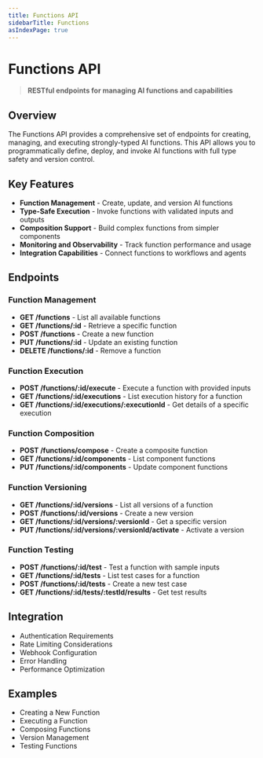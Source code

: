```yaml
---
title: Functions API
sidebarTitle: Functions
asIndexPage: true
---
```


# Functions API

> **RESTful endpoints for managing AI functions and capabilities**

## Overview

The Functions API provides a comprehensive set of endpoints for creating, managing, and executing strongly-typed AI functions. This API allows you to programmatically define, deploy, and invoke AI functions with full type safety and version control.

## Key Features

- **Function Management** - Create, update, and version AI functions
- **Type-Safe Execution** - Invoke functions with validated inputs and outputs
- **Composition Support** - Build complex functions from simpler components
- **Monitoring and Observability** - Track function performance and usage
- **Integration Capabilities** - Connect functions to workflows and agents

## Endpoints

### Function Management

- **GET /functions** - List all available functions
- **GET /functions/:id** - Retrieve a specific function
- **POST /functions** - Create a new function
- **PUT /functions/:id** - Update an existing function
- **DELETE /functions/:id** - Remove a function

### Function Execution

- **POST /functions/:id/execute** - Execute a function with provided inputs
- **GET /functions/:id/executions** - List execution history for a function
- **GET /functions/:id/executions/:executionId** - Get details of a specific execution

### Function Composition

- **POST /functions/compose** - Create a composite function
- **GET /functions/:id/components** - List component functions
- **PUT /functions/:id/components** - Update component functions

### Function Versioning

- **GET /functions/:id/versions** - List all versions of a function
- **POST /functions/:id/versions** - Create a new version
- **GET /functions/:id/versions/:versionId** - Get a specific version
- **PUT /functions/:id/versions/:versionId/activate** - Activate a version

### Function Testing

- **POST /functions/:id/test** - Test a function with sample inputs
- **GET /functions/:id/tests** - List test cases for a function
- **POST /functions/:id/tests** - Create a new test case
- **GET /functions/:id/tests/:testId/results** - Get test results

## Integration

- Authentication Requirements
- Rate Limiting Considerations
- Webhook Configuration
- Error Handling
- Performance Optimization

## Examples

- Creating a New Function
- Executing a Function
- Composing Functions
- Version Management
- Testing Functions
